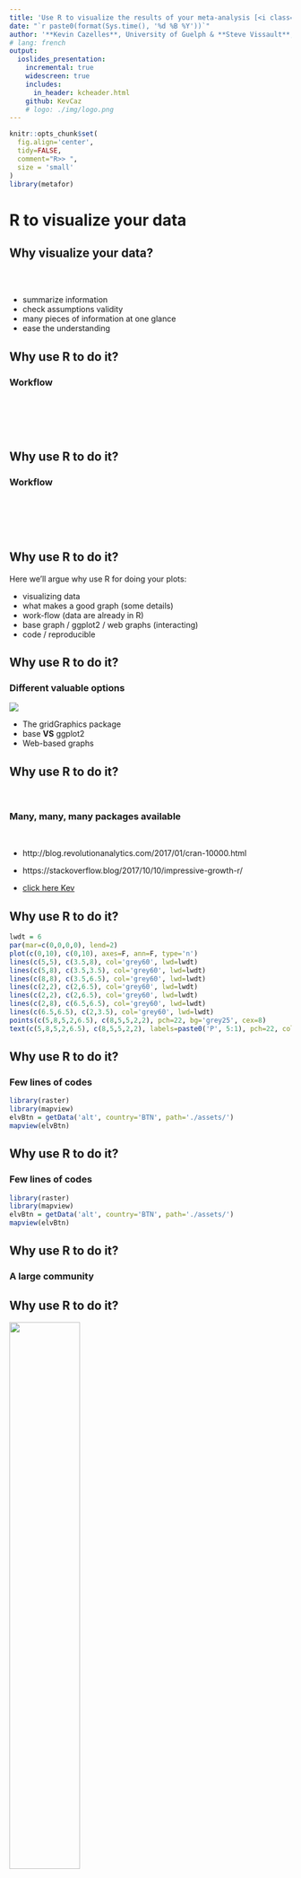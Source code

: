 ```yaml
---
title: 'Use R to visualize the results of your meta-analysis [<i class="fa fa-github" aria-hidden="true"></i>](https://github.com/KevCaz/graphsMetaAnalyses)'
date: "`r paste0(format(Sys.time(), '%d %B %Y'))`"
author: '**Kevin Cazelles**, University of Guelph & **Steve Vissault**, Université de Sherbrooke'
# lang: french
output:
  ioslides_presentation:
    incremental: true
    widescreen: true
    includes:
      in_header: kcheader.html
    github: KevCaz
    # logo: ./img/logo.png
---
```





```r
knitr::opts_chunk$set(
  fig.align='center',
  tidy=FALSE,
  comment="R>> ",
  size = 'small'
)
library(metafor)
```


# R to visualize your data  

## Why visualize your data?
<br>

<div class="centered">
<i class="fa fa-table fa-4x" aria-hidden="true"></i>
<span style="display:inline-block; width: 80px;"></span>
<i class="fa fa-bar-chart fa-4x" aria-hidden="true"></i>

<i class="fa fa-question-circle fa-4x" aria-hidden="true"></i>

</div>

- summarize information
- check assumptions validity
- many pieces of information at one glance
- ease the understanding

<!-- discuss about how to make it efficient / make your point -->



## Why use R to do it?

### Workflow

<br><br>

<i class="fa fa-database fa-4x" aria-hidden="true"></i>&nbsp;
<i class="fa fa-long-arrow-right fa-4x" aria-hidden="true"></i>&nbsp;
<i class="fa fa-table fa-4x" aria-hidden="true"></i>&nbsp;
<i class="fa fa-long-arrow-right fa-4x" aria-hidden="true"></i>&nbsp;
<i class="fa fa-cogs fa-4x" aria-hidden="true"></i>&nbsp;


## Why use R to do it?

### Workflow

<br><br>

<i class="fa fa-database fa-4x" aria-hidden="true"></i>&nbsp;
<i class="fa fa-long-arrow-right fa-4x" aria-hidden="true"></i>&nbsp;
<i class="fa fa-table fa-4x" aria-hidden="true"></i>&nbsp;
<i class="fa fa-long-arrow-right fa-4x" aria-hidden="true"></i>&nbsp;
<i class="fa fa-cogs fa-4x" aria-hidden="true"></i>&nbsp;
<i class="fa fa-long-arrow-right fa-4x" aria-hidden="true"></i>&nbsp;
<i class="fa fa-bar-chart fa-4x" aria-hidden="true"></i>


## Why use R to do it?

Here we'll argue why use R for doing your plots:

  - visualizing data  
  - what makes a good graph (some details)  
  - work-flow (data are already in R)
  - base graph / ggplot2 / web graphs (interacting)
  - code / reproducible


## Why use R to do it?

### Different valuable options

<div class="centered">
![](img/ways.png)
</div>

- The gridGraphics package [<i class="fa fa-file-pdf-o" aria-hidden="true"></i>](https://journal.r-project.org/archive/2015-1/murrell.pdf)  
- base **VS** ggplot2
- Web-based graphs


## Why use R to do it?

<br>

### Many, many, many packages available

<br>

- http://blog.revolutionanalytics.com/2017/01/cran-10000.html

- https://stackoverflow.blog/2017/10/10/impressive-growth-r/

- [click here Kev](http://revolution-computing.typepad.com/.a/6a010534b1db25970b01b8d2594d25970c-pi)



## Why use R to do it?

```r
lwdt = 6
par(mar=c(0,0,0,0), lend=2)
plot(c(0,10), c(0,10), axes=F, ann=F, type='n')
lines(c(5,5), c(3.5,8), col='grey60', lwd=lwdt)
lines(c(5,8), c(3.5,3.5), col='grey60', lwd=lwdt)
lines(c(8,8), c(3.5,6.5), col='grey60', lwd=lwdt)
lines(c(2,2), c(2,6.5), col='grey60', lwd=lwdt)
lines(c(2,2), c(2,6.5), col='grey60', lwd=lwdt)
lines(c(2,8), c(6.5,6.5), col='grey60', lwd=lwdt)
lines(c(6.5,6.5), c(2,3.5), col='grey60', lwd=lwdt)
points(c(5,8,5,2,6.5), c(8,5,5,2,2), pch=22, bg='grey25', cex=8)
text(c(5,8,5,2,6.5), c(8,5,5,2,2), labels=paste0('P', 5:1), pch=22, col='grey60', cex=2)
```

## Why use R to do it?

### Few lines of codes

```r
library(raster)
library(mapview)
elvBtn = getData('alt', country='BTN', path='./assets/')
mapview(elvBtn)
```

## Why use R to do it?

### Few lines of codes

```r
library(raster)
library(mapview)
elvBtn = getData('alt', country='BTN', path='./assets/')
mapview(elvBtn)
```



## Why use R to do it?

### A large community

## Why use R to do it?

<div class="centered">
![](img/extRcover.jpg){width=50%}
</div>
















# Common plots used in meta-analyses with R

## What do we want/need to visualize?

### **Effect Size (ES)** [<i class="fa fa-external-link" aria-hidden="true"></i>](https://qcbs.ca/wiki/meta-analysis-workshop)

  - log risk ratios,
  - log odds ratios,
  - ...,
  - non-standard ES

### **Studies**

  - by author
  - by region
  - by species



## Effect size -- Funnel plot

```r
par(mar=c(5,4,1,2))
res <- rma(yi, vi, data=dat.hackshaw1998, measure="OR")
taf <- trimfill(res)
funnel(taf)
funnel(taf)
```


## Effect size -- Forest plot

<div class="columns-2">
<img src='img/VellendFig3.png' width=500></img>

<br><br><br><br><br><br><br><br>
<img src='img/captionFig3.png' width=500></img>
Vellend *et. al* 2013
</div>  


## Effect size -- Forest plot

```r
### simulate some data
set.seed(1987)
k <- 100
vi <- rchisq(k, df=1) * .03
yi <- rnorm(k, rnorm(k, 0.5, 0.4), sqrt(vi))

### fit RE model
res <- rma(yi, vi)

### create plot
forest(yi, vi,
       xlim=c(-2.5,3.5),        ### adjust horizontal plot region limits
       subset=order(yi),        ### order by size of yi
       slab=NA, annotate=FALSE, ### remove study labels and annotations
       efac=0,                  ### remove vertical bars at end of CIs
       pch=19,                  ### changing point symbol to filled circle
       col="gray40",            ### change color of points/CIs
       psize=2,                 ### increase point size
       cex.lab=1, cex.axis=1,   ### increase size of x-axis title/labels
       lty=c("solid","blank"))  ### remove horizontal line at top of plot

### draw points one more time to make them easier to see
points(sort(yi), k:1, pch=19, cex=0.5)

### add summary polygon at bottom and text
addpoly(res, mlab="", annotate=FALSE, cex=1)
text(-2, -2, "RE Model", pos=4, offset=0, cex=1)
```


## Effect size -- Radial plot

```r
### adjust margins so the space is better used
par(mar=c(5,4,0,2))
### fit fixed-effects model
res <- rma(yi, vi, data=dat.hackshaw1998, method="FE")
### draw radial plot
radial(res)
```


## Effect size -- L'Abbé plot

```r
### decrease margins so the full space is used
par(mar=c(5,4,1,2))
### fit random-effects model
res <- rma(ai=tpos, bi=tneg, ci=cpos, di=cneg, data=dat.bcg, measure="RR")
 ### draw L'Abbé plot
labbe(res)
```




## Number of Study & effect size

<div class="centered">
<img src='img/VellendFig2.png' width=550></img>
</div>

Vellend *et al.* 2013


## Number of Study & geography

<br>
<div class="centered">
<img src='img/VellendFig1.png' width=950></img>
</div>

Vellend *et al.* 2013




## R packages for meta-analyses

  - [click here kev](https://cran.r-project.org/web/views/MetaAnalysis.html)

  - `install.packages("ctv"); ctv::install.views("MetaAnalysis")`


## Meta vs Metafor -- support

- Guido Schwarzer author of [`meta`](https://cran.r-project.org/web/packages/meta/meta.pdf)

- Schwarzer, Guido, James R. Carpenter, and Gerta Rücker. [Meta-Analysis with R](http://www.springer.com/us/book/9783319214153).

<br><br>

- Wolfgang Viechtbauer author [`metafor`](https://cran.r-project.org/web/packages/metafor/metafor.pdf)

- [click here kev](http://www.metafor-project.org/doku.php/plots)


## Meta vs Metafor -- workflow

1. **meta**:

2. **metafor**:



## So...

- Everything you need is online

- A problem... just google it!

- **How can we help you?**

- [click here kev](http://www.metafor-project.org/doku.php/plots)



## Install packages

```r
install.packages('metafor')
library('metafor')
```

```r
library('metafor')
```

## `rma()`

```r
?rma
```


## Funnel plot

```r
### decrease margins so the full space is used
par(mar=c(5,4,1,2))

### fit random-effects model
res <- rma(yi, vi, data=dat.hackshaw1998, measure="OR")

### carry out trim-and-fill analysis
taf <- trimfill(res)
```

## Funnel plot

```r
### decrease margins so the full space is used
par(mar=c(5,4,1,2))

### fit random-effects model
res <- rma(yi, vi, data=dat.hackshaw1998, measure="OR")

### carry out trim-and-fill analysis
taf <- trimfill(res)

### draw funnel plot with missing studies filled in
funnel(taf)
```


## Funnel plot -- version 2

```r
### fit fixed-effects model
res <- rma(yi, vi, data=dat.hackshaw1998, measure="OR", method="FE")

funnel(res, yaxis="vi", main="Sampling Variance")
# funnel(res, yaxis="seinv", main="Inverse Standard Error")
# funnel(res, yaxis="vinv", main="Inverse Sampling Variance")
```

## Funnel plot -- version 3

```r
### fit fixed-effects model
res <- rma(yi, vi, data=dat.hackshaw1998, measure="OR", method="FE")

funnel(res, yaxis="seinv", main="Inverse Standard Error")
# funnel(res, yaxis="vinv", main="Inverse Sampling Variance")
```





## Forest plot

```r
### decrease margins so the full space is used
par(mar=c(4,4,1,2))

### calculate (log) risk ratios and corresponding sampling variances
dat <- escalc(measure="RR", ai=tpos, bi=tneg, ci=cpos, di=cneg, data=dat.bcg)

### fit random-effects models
res <- rma(yi, vi, data=dat, slab=paste(author, year, sep=", "))

### cumulative meta-analysis (in the order of publication year)
tmp <- cumul(res, order=order(dat$year))

### cumulative forest plot
forest(tmp, xlim=c(-4,2), at=log(c(0.125, 0.25, 0.5, 1, 2)),
       atransf=exp, digits=c(2,3), cex=0.75)

### switch to bold font
par(cex=0.75, font=2)

### add column headings to the plot
text(-4, 15, "Author(s) and Year",  pos=4)
text( 2, 15, "Risk Ratio [95% CI]", pos=2)
```

## Pros and Cons





# Custom your plot

## Few tips

<div class="centered">
![](img/ways.png)
</div>


## Few tips

- par()
- Axis()
- Legend()
- points()
- lines()
- text()
- abline()
- colors
- multiplot
- exportation


## Example funnel plot


# Questions?













# Let's practice


## Reproduce 2 figures from Vellend *et al.* 2013

<br><br>

- Paper is available on line [<i class="fa fa-external-link" aria-hidden="true"></i>](http://www.pnas.org/content/110/48/19456.abstract)

- Data available on line as well [Dataset S1](http://www.pnas.org/lookup/suppl/doi:10.1073/pnas.1312779110/-/DCSupplemental/sd01.xls)


## Figure 3

<div class="columns-2">
<img src='img/VellendFig3.png' width=500></img>
<br><br><br><br><br><br><br><br>
<img src='img/captionFig3.png' width=500></img>
</div>  


## Figure S2

<div class="centered">
<img src='img/VellendFigS2.png' width=950></img>
</div>

Vellend *et al.* 2013




# Let's have some fun

## WordCloud

```r
library(wordcloud2)
wordcloud2(demoFreq)
wordcloud2(demoFreq, size = 2)
```

https://github.com/inSileco/wordcloud/blob/master/ourWordcloud.R

## WordCloud

```r
library(wordcloud2)
wordcloud2(demoFreq[1:200,], color=rep(c("#8c8c8c", "#4c4e4f"), 100))
```


## Network of co-authors

```r
library(networkD3)
Source <- c("A", "A", "A", "A", "B", "B", "C", "C", "D")
Target <- c("B", "C", "D", "J", "E", "F", "G", "H", "I")
NetworkData <- data.frame(Source, Target)
# Create graph
simpleNetwork(NetworkData)
```

igraph




# Resources

## Useful links

- [task view on CRAN](https://cran.r-project.org/web/views/MetaAnalysis.html)

- 2 books:

  1. Chen, Ding-Geng, and Karl E. Peace. [Applied Meta-Analysis with R](https://www.crcpress.com/Applied-Meta-Analysis-with-R/Chen-Peace/p/book/9781466505995). Chapman & Hall/CRC Biostatistics Series. Boca Raton: CRC Press/Taylor & Francis Group, 2013.  + [companion website](Website http://portal.uni-freiburg.de/imbi/lehre/lehrbuecher/meta-analysis-with-r)

  2. Schwarzer, Guido, James R. Carpenter, and Gerta Rücker. [Meta-Analysis with R](http://www.springer.com/us/book/9783319214153). Use R! Cham: Springer International Publishing, 2015. https://doi.org/10.1007/978-3-319-21416-0.



# That's all folks


<!-- URL <- paste0('https://cdn.rawgit.com/christophergandrud/networkD3/',
               'master/JSONdata/energy.json')
 energy <- jsonlite::fromJSON(URL)

 # Plot
 sankeyNetwork(Links = energy$links, Nodes = energy$nodes, Source = 'source',
              Target = 'target', Value = 'value', NodeID = 'name',
              units = 'TWh', fontSize = 12, nodeWidth = 30) -->
